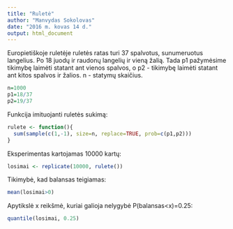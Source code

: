 ```yaml
---
title: "Ruletė"
author: "Manvydas Sokolovas"
date: "2016 m. kovas 14 d."
output: html_document
---
```


Europietiškoje ruletėje ruletės ratas turi 37 spalvotus, sunumeruotus langelius. Po 18 juodų ir raudonų langelių ir vieną žalią.
Tada p1 pažymėsime tikimybę laimėti statant ant vienos spalvos, o p2 - tikimybę laimėti statant ant kitos spalvos ir žalios. n - statymų skaičius.

```r
n=1000
p1=18/37
p2=19/37
```

Funkcija imituojanti ruletės sukimą:

```r
rulete <- function(){
  sum(sample(c(1,-1), size=n, replace=TRUE, prob=c(p1,p2)))
}
```

Eksperimentas kartojamas 10000 kartų:

```r
losimai <- replicate(10000, rulete())
```

Tikimybė, kad balansas teigiamas:

```r
mean(losimai>0)
```

Apytikslė x reikšmė, kuriai galioja nelygybė P(balansas<x)=0.25:

```r
quantile(losimai, 0.25)
```




